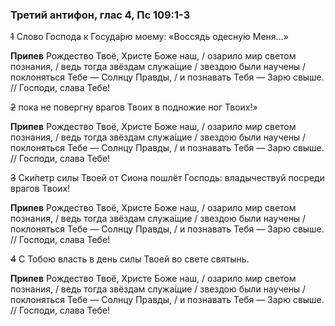### Третий антифон, глас 4, Пс 109:1-3

~~1~~ Слово Господа к Госуда́рю моему: «Воссядь одесну́ю Меня…»

**Припев** Рождество Твоё, Христе Боже наш, / озарило мир светом познания, / ведь тогда звёздам служа́щие / звездою были научены / поклоняться Тебе — Солнцу Правды, / и познавать Тебя — Зарю свыше. // Господи, слава Тебе!

~~2~~ пока не повергну врагов Твоих в подножие ног Твоих!»

**Припев** Рождество Твоё, Христе Боже наш, / озарило мир светом познания, / ведь тогда звёздам служа́щие / звездою были научены / поклоняться Тебе — Солнцу Правды, / и познавать Тебя — Зарю свыше. // Господи, слава Тебе!

~~3~~ Ски́петр силы Твоей от Сиона пошлёт Господь: владычествуй посреди врагов Твоих!

**Припев** Рождество Твоё, Христе Боже наш, / озарило мир светом познания, / ведь тогда звёздам служа́щие / звездою были научены / поклоняться Тебе — Солнцу Правды, / и познавать Тебя — Зарю свыше. // Господи, слава Тебе!

~~4~~ С Тобою власть в день силы Твоей во свете святынь.

**Припев** Рождество Твоё, Христе Боже наш, / озарило мир светом познания, / ведь тогда звёздам служа́щие / звездою были научены / поклоняться Тебе — Солнцу Правды, / и познавать Тебя — Зарю свыше. // Господи, слава Тебе!
